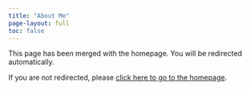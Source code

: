 ```yaml
---
title: "About Me"
page-layout: full
toc: false
---
```


```{=html}
<script>
// Redirect to homepage where the about content is now located
window.location.href = "/";
</script>
```

This page has been merged with the homepage. You will be redirected automatically.

If you are not redirected, please [click here to go to the homepage](/).